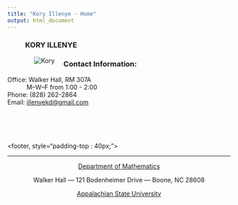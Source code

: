 ```yaml
---
title: "Kory Illenye - Home"
output: html_document
---
```


<style type="text/css">
.title {
  display: none;
}

#getting-started img {
  margin-right: 10px;
}

</style>
<figure>
<div class="row-sm-6">
### **KORY ILLENYE**
</div>

<img src="./images/illenyekd.jpg" alt="Kory" align="left" hspace="20">
</figure>

<div class="row-sm-6">

### **Contact Information:**
Office: Walker Hall, RM 307A <br>
&nbsp;&nbsp;&nbsp;&nbsp;&nbsp;&nbsp;&nbsp;&nbsp;&nbsp;&nbsp;&nbsp;M--W--F from 1:00 - 2:00 <br>
Phone: (828) 262-2864<br>
Email: [illenyekd@gmail.com](mailto:illenyekd@gmail.com)<br>


</div>
<br><br><br><br>
<div class="row-sm-6">

</div>

<footer, style="padding-top : 40px;">
<center>

-------


[Department of Mathematics](http://mathsci.appstate.edu)

Walker Hall --- 121 Bodenheimer Drive --- Boone, NC 28608

[Appalachian State University](http://www.appstate.edu)